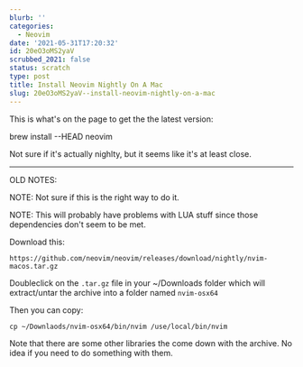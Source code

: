 ```yaml
---
blurb: ''
categories:
  - Neovim
date: '2021-05-31T17:20:32'
id: 20eO3oMS2yaV
scrubbed_2021: false
status: scratch
type: post
title: Install Neovim Nightly On A Mac
slug: 20eO3oMS2yaV--install-neovim-nightly-on-a-mac
---
```


This is what's on the page to get the the latest version:

brew install --HEAD neovim

Not sure if it's actually nighlty, but it seems like it's at least close. 





---

OLD NOTES:

NOTE: Not sure if this is the right way to do it. 

NOTE: This will probably have problems with LUA stuff since those dependencies don't seem to be met.


Download this:

    https://github.com/neovim/neovim/releases/download/nightly/nvim-macos.tar.gz
    
Doubleclick on the `.tar.gz` file in your ~/Downloads folder which will extract/untar the archive into a folder named `nvim-osx64`


Then you can copy:

    cp ~/Downlaods/nvim-osx64/bin/nvim /use/local/bin/nvim
    

Note that there are some other libraries the come down with the archive. No idea if you need to do something with them.
